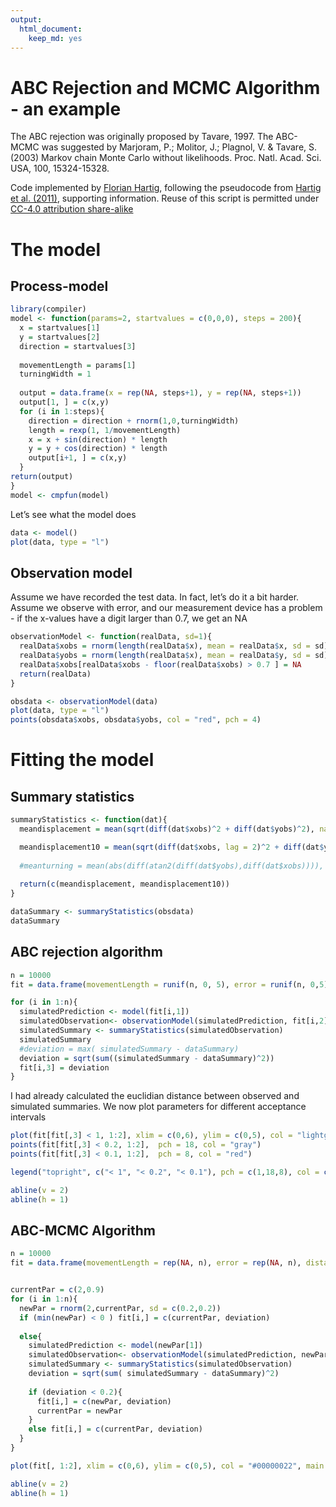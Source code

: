 ```yaml
---
output:
  html_document:
    keep_md: yes
---
```

ABC Rejection and MCMC Algorithm - an example
===

The ABC rejection was originally proposed by Tavare, 1997. The ABC-MCMC was suggested by Marjoram, P.; Molitor, J.; Plagnol, V. & Tavare, S. (2003) Markov chain Monte Carlo without likelihoods. Proc. Natl. Acad. Sci. USA, 100, 15324-15328.

Code implemented by [Florian Hartig](http://florianhartig.wordpress.com/), following the pseudocode from [Hartig et al. (2011)](http://onlinelibrary.wiley.com/doi/10.1111/j.1461-0248.2011.01640.x/suppinfo), supporting information. Reuse of this script is permitted under [CC-4.0 attribution share-alike](http://creativecommons.org/licenses/by-sa/4.0/) 

# The model 

## Process-model

```r
library(compiler)
model <- function(params=2, startvalues = c(0,0,0), steps = 200){
  x = startvalues[1]
  y = startvalues[2]
  direction = startvalues[3]
  
  movementLength = params[1]
  turningWidth = 1
  
  output = data.frame(x = rep(NA, steps+1), y = rep(NA, steps+1))
  output[1, ] = c(x,y)
  for (i in 1:steps){
    direction = direction + rnorm(1,0,turningWidth)
    length = rexp(1, 1/movementLength)
    x = x + sin(direction) * length
    y = y + cos(direction) * length
    output[i+1, ] = c(x,y)
  }
return(output)
}
model <- cmpfun(model)
```

Let's see what the model does

```r
data <- model()
plot(data, type = "l")
```

## Observation model

Assume we have recorded the test data. In fact, let's do it a bit harder. Assume we observe with error, and our measurement device has a problem - if the x-values have a digit larger than 0.7, we get an NA

```r
observationModel <- function(realData, sd=1){
  realData$xobs = rnorm(length(realData$x), mean = realData$x, sd = sd)
  realData$yobs = rnorm(length(realData$x), mean = realData$y, sd = sd)
  realData$xobs[realData$xobs - floor(realData$xobs) > 0.7 ] = NA
  return(realData)
}

obsdata <- observationModel(data)
plot(data, type = "l")
points(obsdata$xobs, obsdata$yobs, col = "red", pch = 4)
```


# Fitting the model

## Summary statistics



```r
summaryStatistics <- function(dat){
  meandisplacement = mean(sqrt(diff(dat$xobs)^2 + diff(dat$yobs)^2), na.rm = T)

  meandisplacement10 = mean(sqrt(diff(dat$xobs, lag = 2)^2 + diff(dat$yobs, lag = 2)^2), na.rm = T)/3
  
  #meanturning = mean(abs(diff(atan2(diff(dat$yobs),diff(dat$xobs)))), na.rm = T) 
  
  return(c(meandisplacement, meandisplacement10))
} 

dataSummary <- summaryStatistics(obsdata)
dataSummary
```


## ABC rejection algorithm

```r
n = 10000
fit = data.frame(movementLength = runif(n, 0, 5), error = runif(n, 0,5), distance = rep(NA, n))

for (i in 1:n){
  simulatedPrediction <- model(fit[i,1])
  simulatedObservation<- observationModel(simulatedPrediction, fit[i,2])
  simulatedSummary <- summaryStatistics(simulatedObservation)
  simulatedSummary
  #deviation = max( simulatedSummary - dataSummary)
  deviation = sqrt(sum((simulatedSummary - dataSummary)^2))
  fit[i,3] = deviation
}
```

I had already calculated the euclidian distance between observed and simulated summaries. We now plot parameters for different acceptance intervals


```r
plot(fit[fit[,3] < 1, 1:2], xlim = c(0,6), ylim = c(0,5), col = "lightgrey", main = "Accepted parameters for \n different values of epsilon")
points(fit[fit[,3] < 0.2, 1:2],  pch = 18, col = "gray")
points(fit[fit[,3] < 0.1, 1:2],  pch = 8, col = "red")

legend("topright", c("< 1", "< 0.2", "< 0.1"), pch = c(1,18,8), col = c("lightgrey", "gray", "red"))

abline(v = 2)
abline(h = 1) 

```


## ABC-MCMC Algorithm

```r
n = 10000
fit = data.frame(movementLength = rep(NA, n), error = rep(NA, n), distance = rep(NA, n))


currentPar = c(2,0.9)
for (i in 1:n){
  newPar = rnorm(2,currentPar, sd = c(0.2,0.2))
  if (min(newPar) < 0 ) fit[i,] = c(currentPar, deviation)
  
  else{
    simulatedPrediction <- model(newPar[1])
    simulatedObservation<- observationModel(simulatedPrediction, newPar[2])
    simulatedSummary <- summaryStatistics(simulatedObservation)
    deviation = sqrt(sum( simulatedSummary - dataSummary)^2)
    
    if (deviation < 0.2){
      fit[i,] = c(newPar, deviation)
      currentPar = newPar
    } 
    else fit[i,] = c(currentPar, deviation)
  }
}
```


```r
plot(fit[, 1:2], xlim = c(0,6), ylim = c(0,5), col = "#00000022", main = "Accepted parameters for \n different values of epsilon")

abline(v = 2)
abline(h = 1) 

```

